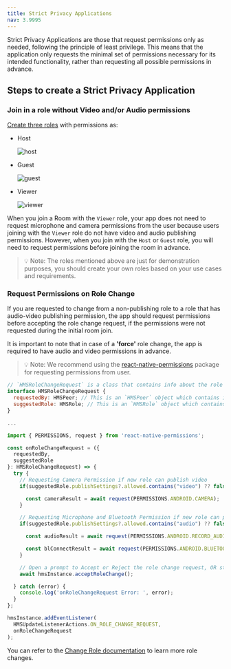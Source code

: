 ```yaml
---
title: Strict Privacy Applications
nav: 3.9995
---
```


Strict Privacy Applications are those that request permissions only as needed, following the principle of least privilege. This means that the application only requests the minimal set of permissions necessary for its intended functionality, rather than requesting all possible permissions in advance.

## Steps to create a Strict Privacy Application


### Join in a role without Video and/or Audio permissions

[Create three roles](../foundation/templates-and-roles) with permissions as:

- Host 

  ![host](/docs/v2/flutter-host.png)

- Guest

  ![guest](/docs/v2/flutter-guest.png)

- Viewer

  ![viewer](/docs/v2/flutter-viewer.png)


When you join a Room with the `Viewer` role, your app does not need to request microphone and camera permissions from the user because users joining with the `Viewer` role do not have video and audio publishing permissions. However, when you join with the `Host` or `Guest` role, you will need to request permissions before joining the room in advance.

> 💡 Note: The roles mentioned above are just for demonstration purposes, you should create your own roles based on your use cases and requirements.


### Request Permissions on Role Change

If you are requested to change from a non-publishing role to a role that has audio-video publishing permission, the app should request permissions before accepting the role change request, if the permissions were not requested during the initial room join.

It is important to note that in case of a **'force'** role change, the app is required to have audio and video permissions in advance.

> 💡 Note: We recommend using the [react-native-permissions](https://www.npmjs.com/package/react-native-permissions) package for requesting permissions from user.

```js
// `HMSRoleChangeRequest` is a class that contains info about the role change request.
interface HMSRoleChangeRequest {
  requestedBy: HMSPeer; // This is an `HMSPeer` object which contains info about the peer who performed the role change
  suggestedRole: HMSRole; // This is an `HMSRole` object which contains info about the destination role
}

...

import { PERMISSIONS, request } from 'react-native-permissions';

const onRoleChangeRequest = ({
  requestedBy,
  suggestedRole
}: HMSRoleChangeRequest) => {
  try {
    // Requesting Camera Permission if new role can publish video
    if(suggestedRole.publishSettings?.allowed.contains("video") ?? false) {

      const cameraResult = await request(PERMISSIONS.ANDROID.CAMERA);
    }

    // Requesting Microphone and Bluetooth Permission if new role can publish audio
    if(suggestedRole.publishSettings?.allowed.contains("audio") ?? false) {

      const audioResult = await request(PERMISSIONS.ANDROID.RECORD_AUDIO);

      const blConnectResult = await request(PERMISSIONS.ANDROID.BLUETOOTH_CONNECT);
    }

    // Open a prompt to Accept or Reject the role change request, OR straightaway accept the request
    await hmsInstance.acceptRoleChange();

  } catch (error) {
    console.log('onRoleChangeRequest Error: ', error);
  }
};

hmsInstance.addEventListener(
  HMSUpdateListenerActions.ON_ROLE_CHANGE_REQUEST,
  onRoleChangeRequest
);
```

You can refer to the [Change Role documentation](../features/change-role) to learn more role changes.

